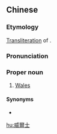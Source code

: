 ==Chinese==
{{zh-forms|s=威尔士}}

===Etymology===
[[transliteration|Transliteration]] of {{etyl|en|zh}} {{m|en|Wales}}.

===Pronunciation===
{{zh-pron
|m=Wēi'ěrshì
|c=wai1 ji5 si6
|w=1ue er zr
|cat=pn
}}
{{attention|zh|please check shanghainese}}

===Proper noun===
{{zh-proper noun}}

# [[Wales]]

====Synonyms====
* {{zh-l|威爾斯}}

{{zh-cat|Countries}}

[[hu:威爾士]]
